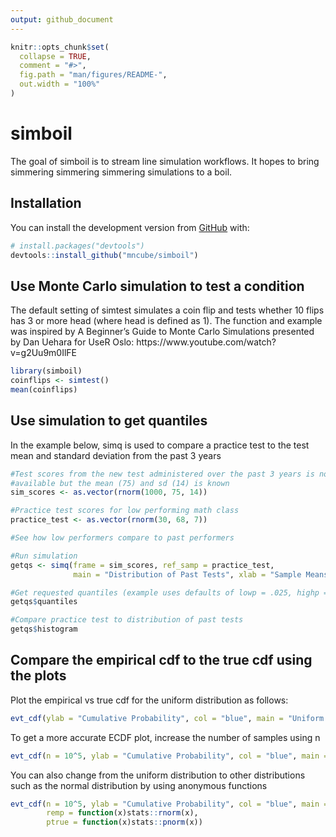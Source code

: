 ```yaml
---
output: github_document
---
```


<!-- README.md is generated from README.Rmd. Please edit that file -->

```r
knitr::opts_chunk$set(
  collapse = TRUE,
  comment = "#>",
  fig.path = "man/figures/README-",
  out.width = "100%"
)
```

# simboil

<!-- badges: start -->
<!-- badges: end -->

The goal of simboil is to stream line simulation workflows.  It hopes to bring simmering simmering simmering simulations to a boil.

## Installation

You can install the development version from [GitHub](https://github.com/) with:

``` r
# install.packages("devtools")
devtools::install_github("mncube/simboil")
```
## Use Monte Carlo simulation to test a condition

The default setting of simtest simulates a coin flip and tests whether 10 flips
has 3 or more head (where head is defined as 1).  The function and example was 
inspired by A Beginner's Guide to Monte Carlo Simulations presented by Dan Uehara 
for UseR Oslo: https://www.youtube.com/watch?v=g2Uu9m0IlFE
```r
library(simboil)
coinflips <- simtest()
mean(coinflips)
```

## Use simulation to get quantiles

In the example below, simq is used to compare a practice test to the test mean
and standard deviation from the past 3 years

```r
#Test scores from the new test administered over the past 3 years is not 
#available but the mean (75) and sd (14) is known
sim_scores <- as.vector(rnorm(1000, 75, 14))

#Practice test scores for low performing math class 
practice_test <- as.vector(rnorm(30, 68, 7))

#See how low performers compare to past performers

#Run simulation
getqs <- simq(frame = sim_scores, ref_samp = practice_test, 
              main = "Distribution of Past Tests", xlab = "Sample Means")

#Get requested quantiles (example uses defaults of lowp = .025, highp = .975)
getqs$quantiles

#Compare practice test to distribution of past tests
getqs$histogram
```

## Compare the empirical cdf to the true cdf using the plots

Plot the empirical vs true cdf for the uniform distribution as follows:
```r
evt_cdf(ylab = "Cumulative Probability", col = "blue", main = "Uniform ECDF (black) vs Uniform CDF (blue)")
```

To get a more accurate ECDF plot, increase the number of samples using n
```r
evt_cdf(n = 10^5, ylab = "Cumulative Probability", col = "blue", main = "Uniform ECDF (black) vs Uniform CDF (blue)")
```

You can also change from the uniform distribution to other distributions such as the normal distribution by using anonymous functions
```r
evt_cdf(n = 10^5, ylab = "Cumulative Probability", col = "blue", main = "Normal ECDF (black) vs Normal CDF (blue)",
        remp = function(x)stats::rnorm(x),
        ptrue = function(x)stats::pnorm(x))
```


